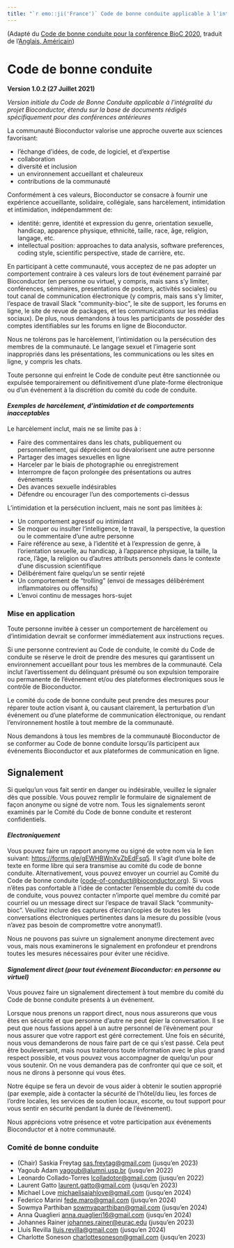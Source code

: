 ```yaml
---
title: "`r emo::ji('France')` Code de bonne conduite applicable à l'intégralité du projet Bioconductor (Français, France)"
---
```


(Adapté du [Code de bonne conduite pour la conférence BioC 2020][1], traduit de l'[Anglais, Américain](en-US.html))

# Code de bonne conduite

**Version 1.0.2 (27 Juillet 2021)**

_Version initiale du Code de Bonne Conduite applicable à l’intégralité du projet Bioconductor, étendu sur la base de documents rédigés spécifiquement pour des conférences antérieures_


La communauté Bioconductor valorise
une approche ouverte aux sciences favorisant:

* l'échange d’idées, de code, de logiciel, et d’expertise
* collaboration
* diversité et inclusion
* un environnement accueillant et chaleureux
* contributions de la communauté

Conformément à ces valeurs, Bioconductor se consacre à fournir une expérience accueillante, solidaire, collégiale, sans harcèlement, intimidation et intimidation, indépendamment de:

* identité: genre, identité et expression du genre, orientation sexuelle, handicap, apparence physique, ethnicité, taille, race, âge, religion, langage, etc.
* intellectual position: approaches to data analysis, software preferences, coding style, scientific perspective, stade de carrière, etc.

En participant à cette communauté, vous acceptez de ne pas adopter un comportement contraire à ces valeurs lors de tout événement parrainé par Bioconductor (en personne ou virtuel, y compris, mais sans s'y limiter, conférences, séminaires, presentations de posters, activités sociales) ou tout canal de communication électronique (y compris, mais sans s'y limiter, l'espace de travail Slack \"community-bioc\", le site de support, les forums en ligne, le site de revue de packages, et les communications sur les médias sociaux).
De plus, nous demandons à tous les participants de posséder des comptes identifiables sur les forums en ligne de Bioconductor.

Nous ne tolérons pas le harcèlement, l'intimidation ou la persécution des membres de la communauté.
Le langage sexuel et l'imagerie sont inappropriés dans les présentations, les communications ou les sites en ligne, y compris les chats.

Toute personne qui enfreint le Code de conduite peut être sanctionnée ou expulsée temporairement ou définitivement d'une plate-forme électronique ou d'un événement à la discrétion du comité du code de conduite.


#### _Exemples de harcèlement, d'intimidation et de comportements inacceptables_

Le harcèlement inclut, mais ne se limite pas à :

* Faire des commentaires dans les chats, publiquement ou personnellement, qui déprécient ou dévalorisent une autre personne
* Partager des images sexuelles en ligne
* Harceler par le biais de photographie ou enregistrement
* Interrompre de façon prolongée des présentations ou autres événements
* Des avances sexuelle indésirables
* Défendre ou encourager l'un des comportements ci-dessus

L'intimidation et la persécution incluent, mais ne sont pas limitées à:

* Un comportement agressif ou intimidant
* Se moquer ou insulter l'intelligence, le travail, la perspective, la question ou le commentaire d'une autre personne
* Faire référence au sexe, à l’identité et à l’expression de genre, à l'orientation sexuelle, au handicap, à l’apparence physique, la taille, la race, l'âge, la religion ou d'autres attributs personnels dans le contexte d'une discussion scientifique
* Délibérément faire quelqu'un se sentir rejeté
* Un comportement de "trolling" (envoi de messages délibérément inflammatoires ou offensifs)
* L'envoi continu de messages hors-sujet


### Mise en application

Toute personne invitée à cesser un comportement de harcèlement ou d'intimidation devrait se conformer immédiatement aux instructions reçues.

Si une personne contrevient au Code de conduite, le comité du Code de conduite se réserve le droit de prendre des mesures qui garantissent un environnement accueillant pour tous les membres de la communauté.
Cela inclut l'avertissement du délinquant présumé ou son expulsion temporaire ou permanente de l'événement et/ou des plateformes électroniques sous le contrôle de Bioconductor.

Le comité du code de bonne conduite peut prendre des mesures pour réparer toute action visant à, ou causant clairement, la perturbation d'un événement ou d'une plateforme de communication électronique, ou rendant l'environnement hostile à tout membre de la communauté.

Nous demandons à tous les membres de la communauté Bioconductor de se conformer au Code de bonne conduite lorsqu'ils participent aux événements Bioconductor et aux plateformes de communication en ligne.


## Signalement

Si quelqu'un vous fait sentir en danger ou indésirable, veuillez le signaler dès que possible.
Vous pouvez remplir le formulaire de signalement de façon anonyme ou signé de votre nom.
Tous les signalements seront examinés par le Comité du Code de bonne conduite et resteront confidentiels.

#### _Electroniquement_

Vous pouvez faire un rapport anonyme ou signé de votre nom via le lien suivant: <https://forms.gle/gEWHBWnXvZbEdFsq5>.
Il s'agit d'une boîte de texte en forme libre qui sera transmise au comité du code de bonne conduite.
Alternativement, vous pouvez envoyer un courriel au Comité du Code de bonne conduite (<code-of-conduct@bioconductor.org>).
Si vous n'êtes pas confortable à l'idée de contacter l'ensemble du comité du code de conduite, vous pouvez contacter n'importe quel membre du comité par courriel ou un message direct sur l'espace de travail Slack "community-bioc".
Veuillez inclure des captures d'écran/copies de toutes les conversations électroniques pertinentes dans la mesure du possible (vous n'avez pas besoin de compromettre votre anonymat!).

Nous ne pouvons pas suivre un signalement anonyme directement avec vous, mais nous examinerons le signalement en profondeur et prendrons toutes les mesures nécessaires pour éviter une récidive.

#### _Signalement direct (pour tout événement Bioconductor: en personne ou virtuel)_

Vous pouvez faire un signalement directement à tout membre du comité du Code de bonne conduite présents à un événement.

Lorsque nous prenons un rapport direct, nous nous assurerons que vous êtes en sécurité et que personne d'autre ne peut épier la conversation.
Il se peut que nous fassions appel à un autre personnel de l’évènement pour nous assurer que votre rapport est géré correctement.
Une fois en sécurité, nous vous demanderons de nous faire part de ce qui s'est passé.
Cela peut être bouleversant, mais nous traiterons toute information avec le plus grand respect possible, et vous pouvez vous accompagner de quelqu'un pour vous soutenir.
On ne vous demandera pas de confronter qui que ce soit, et nous ne dirons à personne qui vous êtes.

Notre équipe se fera un devoir de vous aider à obtenir le soutien approprié (par exemple, aide à contacter la sécurité de l'hôtel/du lieu, les forces de l'ordre locales, les services de soutien locaux, escorte, ou tout support pour vous sentir en sécurité pendant la durée de l'événement).

Nous apprécions votre présence et votre participation aux événements Bioconductor et à notre communauté.


### Comité de bonne conduite

* (Chair) Saskia Freytag <sas.freytag@gmail.com> (jusqu'en 2023)
* Yagoub Adam <yagoub@alumni.usp.br> (jusqu'en 2022)
* Leonardo Collado-Torres <lcolladotor@gmail.com> (jusqu'en 2022)
* Laurent Gatto <laurent.gatto@gmail.com> (jusqu'en 2023)
* Michael Love <michaelisaiahlove@gmail.com> (jusqu'en 2024)
* Federico Marini <fede.maro@gmail.com> (jusqu'en 2024)
* Sowmya Parthiban <sowmyaparthiban@gmail.com> (jusqu'en 2024)
* Anna Quaglieri <anna.quaglieri16@gmail.com> (jusqu'en 2024)
* Johannes Rainer <johannes.rainer@eurac.edu> (jusqu'en 2023)
* Lluís Revilla <lluis.revilla@gmail.com> (jusqu'en 2024)
* Charlotte Soneson <charlottesoneson@gmail.com> (jusqu'en 2023)

[1]: https://bioc2020.bioconductor.org/code_of_conduct
